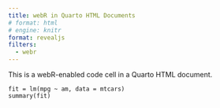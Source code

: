```yaml
---
title: webR in Quarto HTML Documents
# format: html
# engine: knitr
format: revealjs
filters:
  - webr
---
```


This is a webR-enabled code cell in a Quarto HTML document.

```webr-r
fit = lm(mpg ~ am, data = mtcars)
summary(fit)
```